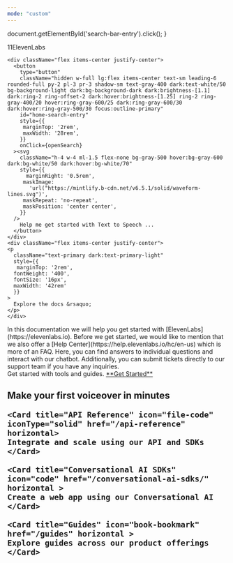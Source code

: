 ```yaml
---
mode: "custom"
---
```


  document.getElementById('search-bar-entry').click();
}

<div className="relative w-full flex items-center justify-center" style={{ height: '24rem', overflow: 'hidden'}}>
  <div className="absolute inset-0" style={{
    backgroundImage: "url('https://mintlify-assets.b-cdn.net/waveform.png')", 
    backgroundSize: '350%', 
    backgroundPosition: 'center',
  }}>
  
  </div>
	
  <div style={{ position: 'absolute', textAlign: 'center', padding: '0 1rem' }}>
    <div
      className="text-primary dark:text-primary-light"
      style={{
	  marginTop: '4rem',
      fontWeight: '600',
      fontSize: '48px',
      margin: '0',
      }}
    >
      11ElevenLabs 
    </div>
    
    <div className="flex items-center justify-center">
      <button
        type="button"
        className="hidden w-full lg:flex items-center text-sm leading-6 rounded-full py-2 pl-3 pr-3 shadow-sm text-gray-400 dark:text-white/50 bg-background-light dark:bg-background-dark dark:brightness-[1.1] dark:ring-2 ring-offset-2 dark:hover:brightness-[1.25] ring-2 ring-gray-400/20 hover:ring-gray-600/25 dark:ring-gray-600/30 dark:hover:ring-gray-500/30 focus:outline-primary"
      	id="home-search-entry"
        style={{
         marginTop: '2rem',
         maxWidth: '28rem',
        }}
        onClick={openSearch}
      ><svg
        className="h-4 w-4 ml-1.5 flex-none bg-gray-500 hover:bg-gray-600 dark:bg-white/50 dark:hover:bg-white/70"
        style={{
          marginRight: '0.5rem',
         maskImage:
           'url("https://mintlify.b-cdn.net/v6.5.1/solid/waveform-lines.svg")',
         maskRepeat: 'no-repeat',
         maskPosition: 'center center',
        }}
      />
        Help me get started with Text to Speech ...
      </button>
    </div>
    <div className="flex items-center justify-center">
	<p
      className="text-primary dark:text-primary-light"
      style={{
       marginTop: '2rem',
      fontWeight: '400',
      fontSize: '16px',
      maxWidth: '42rem'
      }}
    >
      Explore the docs &rsaquo;
    </p>
	</div>
  </div>
</div>
In this documentation we will help you get started with [ElevenLabs](https://elevenlabs.io). Before we get started, we would like to mention that we also offer a [Help Center](https://help.elevenlabs.io/hc/en-us) which is more of an FAQ. Here, you can find answers to individual questions and interact with our chatbot. Additionally, you can submit tickets directly to our support team if you have any inquiries.

<div
  style={{marginTop: '6rem', marginBottom: '8rem', maxWidth: '70rem', marginLeft: 'auto',
  marginRight: 'auto', paddingLeft: '1.25rem',
  paddingRight: '1.25rem' }}
>
  <div
    className="text-gray-900 dark:text-gray-200"
    style={{
    textAlign: 'center',
    fontSize: '24px',
    fontWeight: '400',
    marginBottom: '3rem',
    }}
  >
    Get started with tools and guides.
    <a href="/documentation" className="text-primary dark:text-primary-light">**Get Started**</a>
  </div>

  <h2 className="text-gray-900 dark:text-gray-200" style={{marginTop: '2rem', marginBottom: '2rem', fontWeight: '500'}} />

  <CardGroup cols={2}>
    <Card title="Get Started" icon="play" href="/documentation/documentation" horizontal >
	Make your first voiceover in minutes
	</Card>

    <Card title="API Reference" icon="file-code" iconType="solid" href="/api-reference" horizontal>
	Integrate and scale using our API and SDKs
	</Card>

    <Card title="Conversational AI SDKs" icon="code" href="/conversational-ai-sdks/" horizontal >
	Create a web app using our Conversational AI
	</Card>

    <Card title="Guides" icon="book-bookmark" href="/guides" horizontal >
	Explore guides across our product offerings
	</Card>
  </CardGroup>


</div>